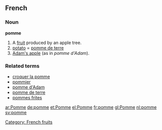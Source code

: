 ==French==
===Noun===
'''pomme''' {{f}}

# A [[fruit]] produced by an apple tree.
# [[potato]] = [[pomme de terre]]
# [[Adam's apple]] (as in ''pomme d'Adam'').

===Related terms===
*[[croquer la pomme]]
*[[pommier]]
*[[pomme d'Adam]]
*[[pomme de terre]]
*[[pommes frites]]

[[Category: French fruits]]
[[ar:Pomme]]
[[de:pomme]]
[[et:Pomme]]
[[el:Pomme]]
[[fr:pomme]]
[[gl:Pomme]]
[[nl:pomme]]
[[sv:pomme]]
